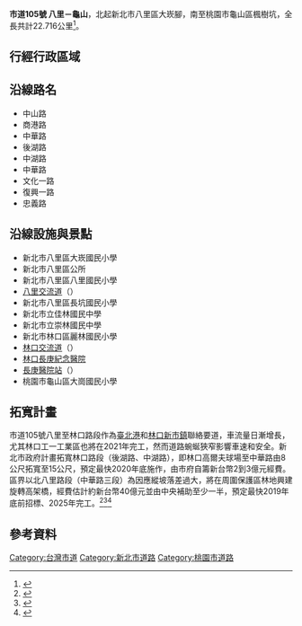 {{Infobox Taiwan Highway
| Type = CHcity
| Num = 105
| Route = TW CHW105 RouteMap.svg
| Length = 22.716
| LastExt = 
| Allocation = 
 {{Plainlist|
*{{Jct|country=TWN|PH|15}}
*{{Jct|country=TWN|TRTP|51}}
}}
| SpeedHigh = 最高40~60[[公里每小時|公里每小時]] <br>機慢車專用道：40
| Start = [[新北市|新北市]][[八里區|八里區]]大崁腳
| Junc = 
 {{Plainlist|
* [[File:TW_PHW64.svg|20px]][[八里交流道|八里交流道]]
* [[File:TWHW1.svg|20px]][[林口交流道_(國道1號)|林口交流道]]
 }}
| End = [[桃園市|桃園市]][[龜山區|龜山區]][[楓樹坑|楓樹坑]]
| Dep=[[新北市政府|新北市政府]]
}}
'''市道105號 八里－龜山'''，北起新北市八里區大崁腳，南至桃園市龜山區楓樹坑，全長共計22.716公里<ref name="thb">{{cite web|url=https://www.thb.gov.tw/file.ashx?id=e36133f0-f794-48fa-ade0-b113f2055655|title=市道及縣道公路里程表|work=交通部公路總局|date=2018-06-08|accessdate=2018-06-08|archive-date=2018-06-12|archive-url=https://web.archive.org/web/20180612140841/https://www.thb.gov.tw/file.ashx?id=e36133f0-f794-48fa-ade0-b113f2055655|dead-url=no}}</ref>。
{{Gallery|File:Line 105 Guishan.jpg|市道105號位於林口長庚紀念醫院前的路段（龜山區復興一路）}}

== 行經行政區域 ==
{{Clear}}
{{TWNinttop}}
{{TWNint |county=新北市 |cspan=11 |tcd=八里區 |tspan=6 |location=大崁腳 |km=0.0 |road={{Jct|country=TWN|PH|15}} |notes=公路起點 }}
{{TWNint |location=八里市區 |km= |road=（地區道路） |notes= }}
{{TWNint |location=訊塘埔 |km= |road={{Jct|country=TWN|PH|15}} |notes=與[[File:TW_PHW15.svg|20px]]共線起點 |status=concur }}
{{TWNint |location=[[File:TW_PHW64.svg|20px]][[八里交流道|八里交流道]] |km=3.5 |road={{Jct|country=TWN|PH|64}}<br>{{Jct|country=TWN|PH|15}} |notes=[[File:TW_PHW64.svg|20px]]僅西出東入<br>與[[File:TW_PHW15.svg|20px]]共線終點 |status=concur }}
{{TWNint |location=內葉坑 |km= |road={{Jct|country=TWN|TRTP|51}} |notes=與[[File:TW_THWtp51.svg|27px]]共線起點 |status=concur }}
{{TWNint |location=倒松 |km= |road={{Jct|country=TWN|TRTP|51}} |notes=與[[File:TW_THWtp51.svg|27px]]共線終點 |status=concur }}
{{TWNint |tcd=林口區 |tspan=5 |location=[[大平嶺|大平嶺]] |km=8.699 |road={{Jct|country=TWN|TRTP|79}} |notes=[[File:TW_THWtp79.svg|27px]]終點 }}
{{TWNint |location=[[菁埔_(新北市)|菁埔]] |km=8.699 |road={{Jct|country=TWN|TRTP|78}} |notes=[[File:TW_THWtp78.svg|27px]]終點 }}
{{TWNint |location=頭湖 |km= |road={{Jct|country=TWN|CH|106}} |notes= }}
{{TWNint |location=竹圍子 |km= |road={{Jct|country=TWN|CH|108}} |notes= }}
{{TWNint |location=[[File:TWHW1.svg|20px]][[林口交流道_(國道1號)|林口交流道]] |km=14.51 |road={{Jct|country=TWN|NH|1}} |notes= }}
{{TWNint |county=桃園市 |cspan=2 |tcd=龜山區 |tspan=2 |location=頂湖 |km= |road={{Jct|country=TWN|TRTY|11}} |notes= }}
{{TWNint |location=[[楓樹坑|楓樹坑]] |km=22.716 |road={{Jct|country=TWN|PH|1}} |notes=公路終點 }}
{{Jctbtm |conv=no |keys=concur }}

== 沿線路名 ==
* 中山路
* 商港路
* 中華路
* 後湖路
* 中湖路
* 中華路
* 文化一路
* 復興一路
* 忠義路

== 沿線設施與景點 ==
* 新北市八里區大崁國民小學
* 新北市八里區公所
* 新北市八里區八里國民小學
* [[八里交流道|八里交流道]]（{{Jct|country=TWN|PH|64}}）
* 新北市八里區長坑國民小學
* 新北市立佳林國民中學
* 新北市立崇林國民中學
* 新北市林口區麗林國民小學
* [[林口交流道_(國道1號)|林口交流道]]（{{Jct|country=TWN|NH|1}}）
* [[長庚醫療財團法人林口長庚紀念醫院|林口長庚紀念醫院]]
* [[長庚醫院站_(桃園捷運)|長庚醫院站]]（{{Rint|tw|tym}}{{桃捷機場線}}）
* 桃園市龜山區大崗國民小學

== 拓寬計畫 ==
市道105號八里至林口路段作為[[臺北港|臺北港]]和[[林口新市鎮|林口新市鎮]]聯絡要道，車流量日漸增長，尤其林口工一工業區也將在2021年完工，然而道路蜿蜒狹窄影響車速和安全。新北市政府計畫拓寬林口路段（後湖路、中湖路），即林口高爾夫球場至中華路由8公尺拓寬至15公尺，預定最快2020年底施作，由市府自籌新台幣2到3億元經費。區界以北八里路段（中華路三段）為因應縱坡落差過大，將在周圍保護區林地興建旋轉高架橋，經費估計約新台幣40億元並由中央補助至少一半，預定最快2019年底前招標、2025年完工。<ref>{{Cite web|title=105市道拓寬計畫 新北擬將興建首座環狀高架橋|url=https://udn.com/news/story/7323/4106078|accessdate=2019年10月27日|author=胡瑞玲|date=2019年10月15日|agency=聯合報|archiveurl=https://archive.today/20191027133820/https://udn.com/news/story/7323/4106078|archivedate=2019年10月27日|dead-url=no}}</ref><ref>{{Cite web|title=配合台北港特定區重劃 後湖路八里端擬建「環型高架」|url=https://news.ltn.com.tw/news/NewTaipei/breakingnews/2947189|accessdate=2019年10月27日|author=周湘芸|date=2019年10月15日|agency=自由時報|archive-date=2020年8月3日|archive-url=https://web.archive.org/web/20200803182455/https://news.ltn.com.tw/news/NewTaipei/breakingnews/2947189|dead-url=no}}</ref><ref>{{Cite web|title=侯友宜視察105市道拓寬改善工程 期待各項公共建設帶動八里發展與繁榮|url=https://www.ntpc.gov.tw/ch/home.jsp?id=e8ca970cde5c00e1&dataserno=34c6aa20973bc2277e37dec83e829c0f|accessdate=2019年12月6日|author=|date=2019年10月15日|format=|publisher=新北市政府新聞局|language=|archive-date=2020年8月4日|archive-url=https://web.archive.org/web/20200804032152/https://www.ntpc.gov.tw/ch/home.jsp?id=e8ca970cde5c00e1&dataserno=34c6aa20973bc2277e37dec83e829c0f|dead-url=no}}</ref>

== 參考資料 ==
{{reflist}}

{{台灣縣道}}
{{臺北公路網}}
{{桃園公路網}}

[[Category:台灣市道|Category:台灣市道]]
[[Category:新北市道路|Category:新北市道路]]
[[Category:桃園市道路|Category:桃園市道路]]